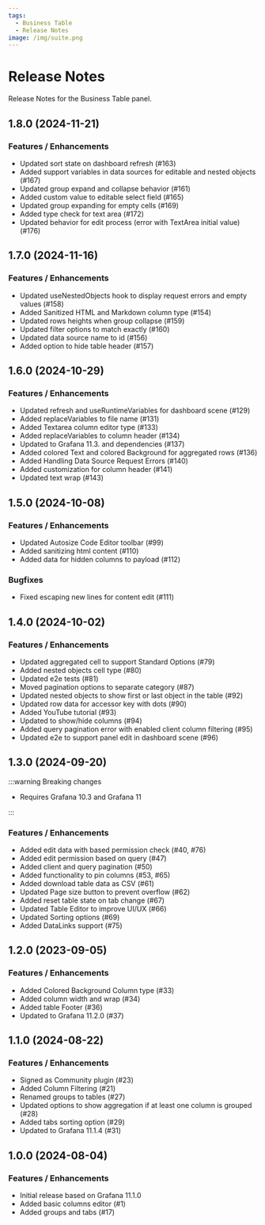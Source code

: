 ```yaml
---
tags:
  - Business Table
  - Release Notes
image: /img/suite.png
---
```



# Release Notes

Release Notes for the Business Table panel.

## 1.8.0 (2024-11-21)

### Features / Enhancements

- Updated sort state on dashboard refresh (#163)
- Added support variables in data sources for editable and nested objects (#167)
- Updated group expand and collapse behavior (#161)
- Added custom value to editable select field (#165)
- Updated group expanding for empty cells (#169)
- Added type check for text area (#172)
- Updated behavior for edit process (error with TextArea initial value) (#176)

## 1.7.0 (2024-11-16)

### Features / Enhancements

- Updated useNestedObjects hook to display request errors and empty values (#158)
- Added Sanitized HTML and Markdown column type (#154)
- Updated rows heights when group collapse (#159)
- Updated filter options to match exactly (#160)
- Updated data source name to id (#156)
- Added option to hide table header (#157)

## 1.6.0 (2024-10-29)

### Features / Enhancements

- Updated refresh and useRuntimeVariables for dashboard scene (#129)
- Added replaceVariables to file name (#131)
- Added Textarea column editor type (#133)
- Added replaceVariables to column header (#134)
- Updated to Grafana 11.3. and dependencies (#137)
- Added colored Text and colored Background for aggregated rows (#136)
- Added Handling Data Source Request Errors (#140)
- Added customization for column header (#141)
- Updated text wrap (#143)

## 1.5.0 (2024-10-08)

### Features / Enhancements

- Updated Autosize Code Editor toolbar (#99)
- Added sanitizing html content (#110)
- Added data for hidden columns to payload (#112)

### Bugfixes

- Fixed escaping new lines for content edit (#111)

<BlogPost id="business-table-1.5.0" />

## 1.4.0 (2024-10-02)

### Features / Enhancements

- Updated aggregated cell to support Standard Options (#79)
- Added nested objects cell type (#80)
- Updated e2e tests (#81)
- Moved pagination options to separate category (#87)
- Updated nested objects to show first or last object in the table (#92)
- Updated row data for accessor key with dots (#90)
- Added YouTube tutorial (#93)
- Updated to show/hide columns (#94)
- Added query pagination error with enabled client column filtering (#95)
- Updated e2e to support panel edit in dashboard scene (#96)

## 1.3.0 (2024-09-20)

:::warning Breaking changes

- Requires Grafana 10.3 and Grafana 11

:::

### Features / Enhancements

- Added edit data with based permission check (#40, #76)
- Added edit permission based on query (#47)
- Added client and query pagination (#50)
- Added functionality to pin columns (#53, #65)
- Added download table data as CSV (#61)
- Updated Page size button to prevent overflow (#62)
- Added reset table state on tab change (#67)
- Updated Table Editor to improve UI/UX (#66)
- Updated Sorting options (#69)
- Added DataLinks support (#75)

<BlogPost id="business-table-1.3.0" />

## 1.2.0 (2023-09-05)

### Features / Enhancements

- Added Colored Background Column type (#33)
- Added column width and wrap (#34)
- Added table Footer (#36)
- Updated to Grafana 11.2.0 (#37)

<BlogPost id="business-table-1.2.0" />

## 1.1.0 (2024-08-22)

### Features / Enhancements

- Signed as Community plugin (#23)
- Added Column Filtering (#21)
- Renamed groups to tables (#27)
- Updated options to show aggregation if at least one column is grouped (#28)
- Added tabs sorting option (#29)
- Updated to Grafana 11.1.4 (#31)

## 1.0.0 (2024-08-04)

### Features / Enhancements

- Initial release based on Grafana 11.1.0
- Added basic columns editor (#1)
- Added groups and tabs (#17)

